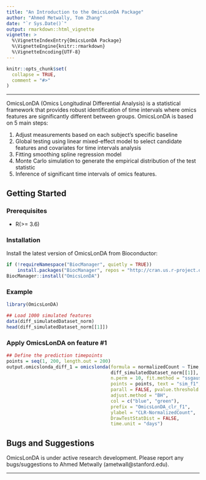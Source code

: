 ```yaml
---
title: "An Introduction to the OmicsLonDA Package"
author: "Ahmed Metwally, Tom Zhang"
date: "`r Sys.Date()`"
output: rmarkdown::html_vignette
vignette: >
  %\VignetteIndexEntry{OmicsLonDA Package}
  %\VignetteEngine{knitr::rmarkdown}
  %\VignetteEncoding{UTF-8}
---
```


```r
knitr::opts_chunk$set(
  collapse = TRUE,
  comment = "#>"
)
```

***
OmicsLonDA (Omics Longitudinal Differential Analysis) is a statistical framework
that provides robust identification of time intervals where omics features are
significantly different between groups. OmicsLonDA is based on 5 main steps:

1. Adjust measurements based on each subject's specific baseline
1. Global testing using linear mixed-effect model to select candidate features
and covariates for time intervals analysis
1. Fitting smoothing spline regression model
1. Monte Carlo simulation to generate the empirical distribution of the test
statistic
1. Inference of significant time intervals of omics features.

## Getting Started
### Prerequisites
* R(>= 3.6)

### Installation
Install the latest version of OmicsLonDA from Bioconductor:
```r
if (!requireNamespace("BiocManager", quietly = TRUE))
    install.packages("BiocManager", repos = "http://cran.us.r-project.org")
BiocManager::install("OmicsLonDA")
```

### Example
```r
library(OmicsLonDA)

## Load 1000 simulated features
data(diff_simulatedDataset_norm)
head(diff_simulatedDataset_norm[[1]])
```

### Apply OmicsLonDA on feature #1
```r
## Define the prediction timepoints 
points = seq(1, 200, length.out = 200)
output.omicslonda_diff_1 = omicslonda(formula = normalizedCount ~ Time, df =
                                      diff_simulatedDataset_norm[[1]],
                                      n.perm = 10, fit.method = "ssgaussian",
                                      points = points, text = "sim_f1",
                                      parall = FALSE, pvalue.threshold = 0.05,
                                      adjust.method = "BH",
                                      col = c("blue", "green"),
                                      prefix = "OmicsLonDA_clr_f1",
                                      ylabel = "CLR-NormalizedCount",
                                      DrawTestStatDist = FALSE,
                                      time.unit = "days")
```

## Bugs and Suggestions
OmicsLonDA is under active research development. Please report any
bugs/suggestions to Ahmed Metwally (ametwall@stanford.edu).

***
